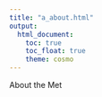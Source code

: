 ```yaml
---
title: "a_about.html"
output: 
  html_document:
    toc: true
    toc_float: true
    theme: cosmo
---
```


About the Met 